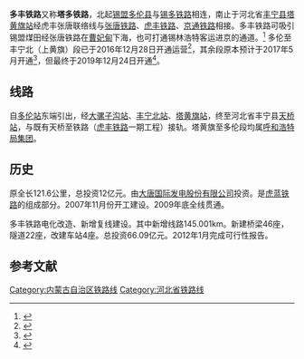 {{Redirect2|虎蓝铁路|虎蓝铁路的其它區段|虎丰铁路}}
{{Infobox rail system-route
|rail_name=多丰铁路
|name_bgcolor=
|banner_color=	#002FA7
|sec_banner_color=
|third_banner_color=
|logo_filename=
|image=
|image_width=280px
|caption=
|logo_bgcolor=
|logo_note=
|system_map=
|mapimage_width=280px
|map_bgcolor=
|locale={{PRC}}
|service_type=货物运输
|begin_operation=2016年12月27日
|end_operation=
|system_length=163.06公里
|length_in_operation=92.643公里
|total_length=
|line_title=线路
|lines=1（暂为单线）
|stations=
|route_title=线路
|main_route=
|secondary_route=
|branch_route=
|standard=
|main_stations=[[多伦站|多伦站]]、[[大骡子沟站|大骡子沟站]]、[[丰宁北站|丰宁北站]]、[[塔黄旗站|塔黄旗站]]、[[塔黄旗东站|塔黄旗东站]]、[[天桥站_(河北省)|天桥站]]
|ridership=
|fleet_size=
|rollingstock=[[DF8B|DF8B]]
|max_speed=
|track_gauge ={{标准轨}}
|depot=?
|operator=
|franchise=
|hq=
|key_person=
|website=
}}
'''多丰铁路'''又称'''塔多铁路'''，北起[[锡盟|锡盟]][[多伦县|多伦县]]与[[锡多铁路|锡多铁路]]相连，南止于河北省[[丰宁县|丰宁县]][[塔黄旗站|塔黄旗站]]经虎丰张唐联络线与[[张唐铁路|张唐铁路]]、[[虎丰铁路|虎丰铁路]]、[[京通铁路|京通铁路]]相接。多丰铁路可吸引锡盟煤田经张唐铁路在[[曹妃甸|曹妃甸]]下海，也可打通锡林浩特客运进京的通道。<ref>{{cite news|author=高建祥|url=http://www.northnews.cn/2016/0520/2175284.shtml|title=多丰铁路将于三季度末建成投运|publisher=[[锡林郭勒日报|锡林郭勒日报]]|date=2016-05-20|accessdate=2016-05-21|archive-url=https://web.archive.org/web/20160616184851/http://www.northnews.cn/2016/0520/2175284.shtml|archive-date=2016-06-16|dead-url=yes}}</ref> 多伦至丰宁北（上黄旗）段已于2016年12月28日开通运营<ref>{{cite news|author=靳凯|url=http://xy.crfeb.cn/xy/2755/231183/index.html|title=多伦至丰宁北区间顺利开通|publisher=中铁一局新运工程有限公司|date=2016-12-29|accessdate=2016-12-30|archive-url=https://web.archive.org/web/20161230230743/http://xy.crfeb.cn/xy/2755/231183/index.html|archive-date=2016-12-30|dead-url=yes}}</ref>，其余段原本预计于2017年5月开通<ref>{{cite news|author=张昊文|url=http://www.nmg.xinhuanet.com/xwzx/2017-01/09/c_1120271417.htm|title=内蒙古首条纵贯南北跨省进京铁路开通运营|publisher=[[内蒙古晨报|内蒙古晨报]]|date=2017-01-09|accessdate=2017-01-10|archive-url=https://web.archive.org/web/20170110162235/http://www.nmg.xinhuanet.com/xwzx/2017-01/09/c_1120271417.htm|archive-date=2017-01-10|dead-url=yes}}</ref>，但最终于2019年12月24日开通<ref name="tdx2019">{{cite journal|author=[[中国国家铁路集团有限公司|中国国家铁路集团有限公司]]|title=铁货电〔2019〕120号 国铁集团关于塔多线开办货物运输初期运营有关事项的通知|journal=铁路客货运输专刊|year=2019|issue=5、6|publisher=[[中国铁道出版社|中国铁道出版社]]|isbn=978-7-113-25739-2|pages=142-144}}</ref>。

==线路==
自[[多伦站|多伦站]]东端引出，经[[大骡子沟站|大骡子沟站]]、[[丰宁北站|丰宁北站]]、[[塔黄旗站|塔黄旗站]]，终至河北省丰宁县[[天桥站_(河北省)|天桥站]]，与既有天桥至{{站|虎什哈}}铁路（[[虎丰铁路|虎丰铁路]]一期工程）接轨。塔黄旗至多伦段均属[[呼和浩特局集团|呼和浩特局集团]]。

==历史==
原全长121.6公里，总投资12亿元。由[[大唐国际发电股份有限公司|大唐国际发电股份有限公司]]投资。是[[虎蓝铁路|虎蓝铁路]]的组成部分。2007年11月份开工建设。2009年底全线贯通。

多丰铁路电化改造、新增复线建设。其中新增线路145.001km。新建桥梁46座，隧道22座，改建车站4座。总投资66.09亿元。2012年1月完成可行性报告。

==参考文献==
{{reflist}}
{{塔多铁路|nocat}}
{{中国铁路|nocat}}
[[Category:内蒙古自治区铁路线|Category:内蒙古自治区铁路线]]
[[Category:河北省铁路线|Category:河北省铁路线]]
